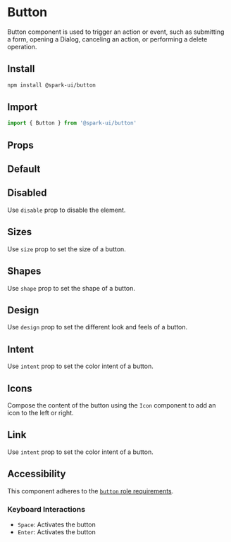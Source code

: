 
<Meta of={ButtonStories} />

# Button

Button component is used to trigger an action or event, such as submitting a form, opening a Dialog, canceling an action, or performing a delete operation.

## Install

```sh
npm install @spark-ui/button
```

## Import

```js
import { Button } from '@spark-ui/button'
```

## Props

<ArgTypes of={Button} />

## Default

<Canvas of={ButtonStories.Default} />

## Disabled

Use `disable` prop to disable the element.

<Canvas of={ButtonStories.Disabled} />

## Sizes

Use `size` prop to set the size of a button.

<Canvas of={ButtonStories.Sizes} />

## Shapes

Use `shape` prop to set the shape of a button.

<Canvas of={ButtonStories.Shapes} />

## Design

Use `design` prop to set the different look and feels of a button.

<Canvas of={ButtonStories.Design} />

## Intent

Use `intent` prop to set the color intent of a button.

<Canvas of={ButtonStories.Intent} />

## Icons

Compose the content of the button using the `Icon` component to add an icon to the left or right.

<Canvas of={ButtonStories.Icons} />

## Link

Use `intent` prop to set the color intent of a button.

<Canvas of={ButtonStories.Link} />

## Accessibility

This component adheres to the [`button` role requirements](https://www.w3.org/WAI/ARIA/apg/patterns/button).

### Keyboard Interactions

- `Space`: Activates the button
- `Enter`: Activates the button
